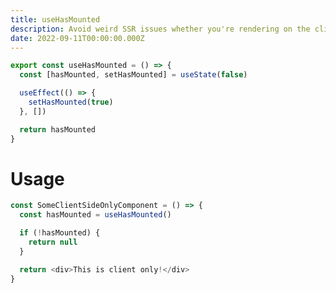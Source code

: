 ```yaml
---
title: useHasMounted
description: Avoid weird SSR issues whether you're rendering on the client or server
date: 2022-09-11T00:00:00.000Z
---
```


```ts
export const useHasMounted = () => {
  const [hasMounted, setHasMounted] = useState(false)

  useEffect(() => {
    setHasMounted(true)
  }, [])

  return hasMounted
}
```

# Usage
```ts
const SomeClientSideOnlyComponent = () => {
  const hasMounted = useHasMounted()

  if (!hasMounted) {
    return null
  }

  return <div>This is client only!</div>
}
```
